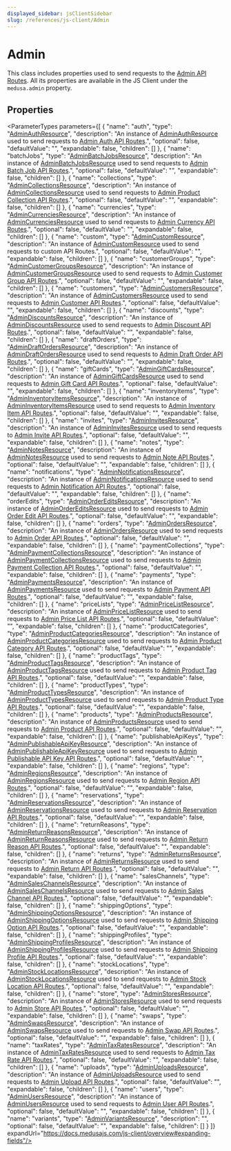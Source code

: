 ```yaml
---
displayed_sidebar: jsClientSidebar
slug: /references/js-client/Admin
---
```



# Admin

This class includes properties used to send requests to the [Admin API Routes](https://docs.medusajs.com/api/admin). All its properties
are available in the JS Client under the `medusa.admin` property.

## Properties

<ParameterTypes parameters={[
  {
    "name": "auth",
    "type": "[AdminAuthResource](js_client.AdminAuthResource.mdx)",
    "description": "An instance of [AdminAuthResource](js_client.AdminAuthResource.mdx) used to send requests to [Admin Auth API Routes](https://docs.medusajs.com/api/admin#auth).",
    "optional": false,
    "defaultValue": "",
    "expandable": false,
    "children": []
  },
  {
    "name": "batchJobs",
    "type": "[AdminBatchJobsResource](js_client.AdminBatchJobsResource.mdx)",
    "description": "An instance of [AdminBatchJobsResource](js_client.AdminBatchJobsResource.mdx) used to send requests to [Admin Batch Job API Routes](https://docs.medusajs.com/api/admin#batch-jobs).",
    "optional": false,
    "defaultValue": "",
    "expandable": false,
    "children": []
  },
  {
    "name": "collections",
    "type": "[AdminCollectionsResource](js_client.AdminCollectionsResource.mdx)",
    "description": "An instance of [AdminCollectionsResource](js_client.AdminCollectionsResource.mdx) used to send requests to [Admin Product Collection API Routes](https://docs.medusajs.com/api/admin#product-collections).",
    "optional": false,
    "defaultValue": "",
    "expandable": false,
    "children": []
  },
  {
    "name": "currencies",
    "type": "[AdminCurrenciesResource](js_client.AdminCurrenciesResource.mdx)",
    "description": "An instance of [AdminCurrenciesResource](js_client.AdminCurrenciesResource.mdx) used to send requests to [Admin Currency API Routes](https://docs.medusajs.com/api/admin#currencies\\_getcurrencies).",
    "optional": false,
    "defaultValue": "",
    "expandable": false,
    "children": []
  },
  {
    "name": "custom",
    "type": "[AdminCustomResource](js_client.AdminCustomResource.mdx)",
    "description": "An instance of [AdminCustomResource](js_client.AdminCustomResource.mdx) used to send requests to custom API Routes.",
    "optional": false,
    "defaultValue": "",
    "expandable": false,
    "children": []
  },
  {
    "name": "customerGroups",
    "type": "[AdminCustomerGroupsResource](js_client.AdminCustomerGroupsResource.mdx)",
    "description": "An instance of [AdminCustomerGroupsResource](js_client.AdminCustomerGroupsResource.mdx) used to send requests to [Admin Customer Group API Routes](https://docs.medusajs.com/api/admin#customer-groups).",
    "optional": false,
    "defaultValue": "",
    "expandable": false,
    "children": []
  },
  {
    "name": "customers",
    "type": "[AdminCustomersResource](js_client.AdminCustomersResource.mdx)",
    "description": "An instance of [AdminCustomersResource](js_client.AdminCustomersResource.mdx) used to send requests to [Admin Customer API Routes](https://docs.medusajs.com/api/admin#customers).",
    "optional": false,
    "defaultValue": "",
    "expandable": false,
    "children": []
  },
  {
    "name": "discounts",
    "type": "[AdminDiscountsResource](js_client.AdminDiscountsResource.mdx)",
    "description": "An instance of [AdminDiscountsResource](js_client.AdminDiscountsResource.mdx) used to send requests to [Admin Discount API Routes](https://docs.medusajs.com/api/admin#discounts).",
    "optional": false,
    "defaultValue": "",
    "expandable": false,
    "children": []
  },
  {
    "name": "draftOrders",
    "type": "[AdminDraftOrdersResource](js_client.AdminDraftOrdersResource.mdx)",
    "description": "An instance of [AdminDraftOrdersResource](js_client.AdminDraftOrdersResource.mdx) used to send requests to [Admin Draft Order API Routes](https://docs.medusajs.com/api/admin#draft-orders).",
    "optional": false,
    "defaultValue": "",
    "expandable": false,
    "children": []
  },
  {
    "name": "giftCards",
    "type": "[AdminGiftCardsResource](js_client.AdminGiftCardsResource.mdx)",
    "description": "An instance of [AdminGiftCardsResource](js_client.AdminGiftCardsResource.mdx) used to send requests to [Admin Gift Card API Routes](https://docs.medusajs.com/api/admin#gift-cards).",
    "optional": false,
    "defaultValue": "",
    "expandable": false,
    "children": []
  },
  {
    "name": "inventoryItems",
    "type": "[AdminInventoryItemsResource](js_client.AdminInventoryItemsResource.mdx)",
    "description": "An instance of [AdminInventoryItemsResource](js_client.AdminInventoryItemsResource.mdx) used to send requests to [Admin Inventory Item API Routes](https://docs.medusajs.com/api/admin#inventory-items).",
    "optional": false,
    "defaultValue": "",
    "expandable": false,
    "children": []
  },
  {
    "name": "invites",
    "type": "[AdminInvitesResource](js_client.AdminInvitesResource.mdx)",
    "description": "An instance of [AdminInvitesResource](js_client.AdminInvitesResource.mdx) used to send requests to [Admin Invite API Routes](https://docs.medusajs.com/api/admin#invites).",
    "optional": false,
    "defaultValue": "",
    "expandable": false,
    "children": []
  },
  {
    "name": "notes",
    "type": "[AdminNotesResource](js_client.AdminNotesResource.mdx)",
    "description": "An instance of [AdminNotesResource](js_client.AdminNotesResource.mdx) used to send requests to [Admin Note API Routes](https://docs.medusajs.com/api/admin#notes).",
    "optional": false,
    "defaultValue": "",
    "expandable": false,
    "children": []
  },
  {
    "name": "notifications",
    "type": "[AdminNotificationsResource](js_client.AdminNotificationsResource.mdx)",
    "description": "An instance of [AdminNotificationsResource](js_client.AdminNotificationsResource.mdx) used to send requests to [Admin Notification API Routes](https://docs.medusajs.com/api/admin#notifications).",
    "optional": false,
    "defaultValue": "",
    "expandable": false,
    "children": []
  },
  {
    "name": "orderEdits",
    "type": "[AdminOrderEditsResource](js_client.AdminOrderEditsResource.mdx)",
    "description": "An instance of [AdminOrderEditsResource](js_client.AdminOrderEditsResource.mdx) used to send requests to [Admin Order Edit API Routes](https://docs.medusajs.com/api/admin#order-edits).",
    "optional": false,
    "defaultValue": "",
    "expandable": false,
    "children": []
  },
  {
    "name": "orders",
    "type": "[AdminOrdersResource](js_client.AdminOrdersResource.mdx)",
    "description": "An instance of [AdminOrdersResource](js_client.AdminOrdersResource.mdx) used to send requests to [Admin Order API Routes](https://docs.medusajs.com/api/admin#orders).",
    "optional": false,
    "defaultValue": "",
    "expandable": false,
    "children": []
  },
  {
    "name": "paymentCollections",
    "type": "[AdminPaymentCollectionsResource](js_client.AdminPaymentCollectionsResource.mdx)",
    "description": "An instance of [AdminPaymentCollectionsResource](js_client.AdminPaymentCollectionsResource.mdx) used to send requests to [Admin Payment Collection API Routes](https://docs.medusajs.com/api/admin#payment-collections).",
    "optional": false,
    "defaultValue": "",
    "expandable": false,
    "children": []
  },
  {
    "name": "payments",
    "type": "[AdminPaymentsResource](js_client.AdminPaymentsResource.mdx)",
    "description": "An instance of [AdminPaymentsResource](js_client.AdminPaymentsResource.mdx) used to send requests to [Admin Payment API Routes](https://docs.medusajs.com/api/admin#payments).",
    "optional": false,
    "defaultValue": "",
    "expandable": false,
    "children": []
  },
  {
    "name": "priceLists",
    "type": "[AdminPriceListResource](js_client.AdminPriceListResource.mdx)",
    "description": "An instance of [AdminPriceListResource](js_client.AdminPriceListResource.mdx) used to send requests to [Admin Price List API Routes](https://docs.medusajs.com/api/admin#price-lists).",
    "optional": false,
    "defaultValue": "",
    "expandable": false,
    "children": []
  },
  {
    "name": "productCategories",
    "type": "[AdminProductCategoriesResource](js_client.AdminProductCategoriesResource.mdx)",
    "description": "An instance of [AdminProductCategoriesResource](js_client.AdminProductCategoriesResource.mdx) used to send requests to [Admin Product Category API Routes](https://docs.medusajs.com/api/admin#product-categories).",
    "optional": false,
    "defaultValue": "",
    "expandable": false,
    "children": []
  },
  {
    "name": "productTags",
    "type": "[AdminProductTagsResource](js_client.AdminProductTagsResource.mdx)",
    "description": "An instance of [AdminProductTagsResource](js_client.AdminProductTagsResource.mdx) used to send requests to [Admin Product Tag API Routes](https://docs.medusajs.com/api/admin#product-tags).",
    "optional": false,
    "defaultValue": "",
    "expandable": false,
    "children": []
  },
  {
    "name": "productTypes",
    "type": "[AdminProductTypesResource](js_client.AdminProductTypesResource.mdx)",
    "description": "An instance of [AdminProductTypesResource](js_client.AdminProductTypesResource.mdx) used to send requests to [Admin Product Type API Routes](https://docs.medusajs.com/api/admin#product-types).",
    "optional": false,
    "defaultValue": "",
    "expandable": false,
    "children": []
  },
  {
    "name": "products",
    "type": "[AdminProductsResource](js_client.AdminProductsResource.mdx)",
    "description": "An instance of [AdminProductsResource](js_client.AdminProductsResource.mdx) used to send requests to [Admin Product API Routes](https://docs.medusajs.com/api/admin#products).",
    "optional": false,
    "defaultValue": "",
    "expandable": false,
    "children": []
  },
  {
    "name": "publishableApiKeys",
    "type": "[AdminPublishableApiKeyResource](js_client.AdminPublishableApiKeyResource.mdx)",
    "description": "An instance of [AdminPublishableApiKeyResource](js_client.AdminPublishableApiKeyResource.mdx) used to send requests to [Admin Publishable API Key API Routes](https://docs.medusajs.com/api/admin#publishable-api-keys).",
    "optional": false,
    "defaultValue": "",
    "expandable": false,
    "children": []
  },
  {
    "name": "regions",
    "type": "[AdminRegionsResource](js_client.AdminRegionsResource.mdx)",
    "description": "An instance of [AdminRegionsResource](js_client.AdminRegionsResource.mdx) used to send requests to [Admin Region API Routes](https://docs.medusajs.com/api/admin#regions).",
    "optional": false,
    "defaultValue": "",
    "expandable": false,
    "children": []
  },
  {
    "name": "reservations",
    "type": "[AdminReservationsResource](js_client.AdminReservationsResource.mdx)",
    "description": "An instance of [AdminReservationsResource](js_client.AdminReservationsResource.mdx) used to send requests to [Admin Reservation API Routes](https://docs.medusajs.com/api/admin#reservations).",
    "optional": false,
    "defaultValue": "",
    "expandable": false,
    "children": []
  },
  {
    "name": "returnReasons",
    "type": "[AdminReturnReasonsResource](js_client.AdminReturnReasonsResource.mdx)",
    "description": "An instance of [AdminReturnReasonsResource](js_client.AdminReturnReasonsResource.mdx) used to send requests to [Admin Return Reason API Routes](https://docs.medusajs.com/api/admin#return-reasons).",
    "optional": false,
    "defaultValue": "",
    "expandable": false,
    "children": []
  },
  {
    "name": "returns",
    "type": "[AdminReturnsResource](js_client.AdminReturnsResource.mdx)",
    "description": "An instance of [AdminReturnsResource](js_client.AdminReturnsResource.mdx) used to send requests to [Admin Return API Routes](https://docs.medusajs.com/api/admin#returns).",
    "optional": false,
    "defaultValue": "",
    "expandable": false,
    "children": []
  },
  {
    "name": "salesChannels",
    "type": "[AdminSalesChannelsResource](js_client.AdminSalesChannelsResource.mdx)",
    "description": "An instance of [AdminSalesChannelsResource](js_client.AdminSalesChannelsResource.mdx) used to send requests to [Admin Sales Channel API Routes](https://docs.medusajs.com/api/admin#sales-channels).",
    "optional": false,
    "defaultValue": "",
    "expandable": false,
    "children": []
  },
  {
    "name": "shippingOptions",
    "type": "[AdminShippingOptionsResource](js_client.AdminShippingOptionsResource.mdx)",
    "description": "An instance of [AdminShippingOptionsResource](js_client.AdminShippingOptionsResource.mdx) used to send requests to [Admin Shipping Option API Routes](https://docs.medusajs.com/api/admin#shipping-options).",
    "optional": false,
    "defaultValue": "",
    "expandable": false,
    "children": []
  },
  {
    "name": "shippingProfiles",
    "type": "[AdminShippingProfilesResource](js_client.AdminShippingProfilesResource.mdx)",
    "description": "An instance of [AdminShippingProfilesResource](js_client.AdminShippingProfilesResource.mdx) used to send requests to [Admin Shipping Profile API Routes](https://docs.medusajs.com/api/admin#shipping-profiles).",
    "optional": false,
    "defaultValue": "",
    "expandable": false,
    "children": []
  },
  {
    "name": "stockLocations",
    "type": "[AdminStockLocationsResource](js_client.AdminStockLocationsResource.mdx)",
    "description": "An instance of [AdminStockLocationsResource](js_client.AdminStockLocationsResource.mdx) used to send requests to [Admin Stock Location API Routes](https://docs.medusajs.com/api/admin#stock-locations).",
    "optional": false,
    "defaultValue": "",
    "expandable": false,
    "children": []
  },
  {
    "name": "store",
    "type": "[AdminStoresResource](js_client.AdminStoresResource.mdx)",
    "description": "An instance of [AdminStoresResource](js_client.AdminStoresResource.mdx) used to send requests to [Admin Store API Routes](https://docs.medusajs.com/api/admin#store).",
    "optional": false,
    "defaultValue": "",
    "expandable": false,
    "children": []
  },
  {
    "name": "swaps",
    "type": "[AdminSwapsResource](js_client.AdminSwapsResource.mdx)",
    "description": "An instance of [AdminSwapsResource](js_client.AdminSwapsResource.mdx) used to send requests to [Admin Swap API Routes](https://docs.medusajs.com/api/admin#swaps).",
    "optional": false,
    "defaultValue": "",
    "expandable": false,
    "children": []
  },
  {
    "name": "taxRates",
    "type": "[AdminTaxRatesResource](js_client.AdminTaxRatesResource.mdx)",
    "description": "An instance of [AdminTaxRatesResource](js_client.AdminTaxRatesResource.mdx) used to send requests to [Admin Tax Rate API Routes](https://docs.medusajs.com/api/admin#tax-rates).",
    "optional": false,
    "defaultValue": "",
    "expandable": false,
    "children": []
  },
  {
    "name": "uploads",
    "type": "[AdminUploadsResource](js_client.AdminUploadsResource.mdx)",
    "description": "An instance of [AdminUploadsResource](js_client.AdminUploadsResource.mdx) used to send requests to [Admin Upload API Routes](https://docs.medusajs.com/api/admin#uploads).",
    "optional": false,
    "defaultValue": "",
    "expandable": false,
    "children": []
  },
  {
    "name": "users",
    "type": "[AdminUsersResource](js_client.AdminUsersResource.mdx)",
    "description": "An instance of [AdminUsersResource](js_client.AdminUsersResource.mdx) used to send requests to [Admin User API Routes](https://docs.medusajs.com/api/admin#users).",
    "optional": false,
    "defaultValue": "",
    "expandable": false,
    "children": []
  },
  {
    "name": "variants",
    "type": "[AdminVariantsResource](js_client.AdminVariantsResource.mdx)",
    "description": "",
    "optional": false,
    "defaultValue": "",
    "expandable": false,
    "children": []
  }
]} expandUrl="https://docs.medusajs.com/js-client/overview#expanding-fields"/>
